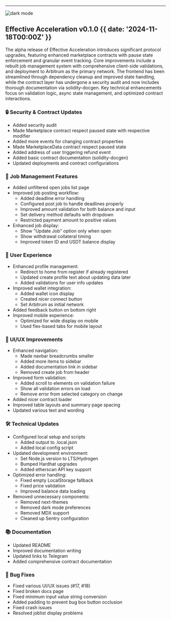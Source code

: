 
---

![dark mode](@/images/changelog-1.webp)

## Effective Acceleration v0.1.0 {{  date: '2024-11-18T00:00Z' }}

The alpha release of Effective Acceleration introduces significant protocol upgrades, featuring enhanced marketplace contracts with pause state enforcement and granular event tracking. Core improvements include a rebuilt job management system with comprehensive client-side validations, and deployment to Arbitrum as the primary network. The frontend has been streamlined through dependency cleanup and improved state handling, while the contract layer has undergone a security audit and now includes thorough documentation via solidity-docgen. Key technical enhancements focus on validation logic, async state management, and optimized contract interactions.

### 🔒 Security & Contract Updates

- Added security audit
- Made Marketplace contract respect paused state with respective modifier
- Added more events for changing contract properties
- Made MarketplaceData contract respect paused state
- Added address of user triggering refund event
- Added basic contract documentation (solidity-docgen)
- Updated deployments and contract configurations

### 💼 Job Management Features

- Added unfiltered open jobs list page
- Improved job posting workflow:
  - Added deadline error handling
  - Configured post job to handle deadlines properly
  - Improved amount validation for both balance and input
  - Set delivery method defaults with dropdown
  - Restricted payment amount to positive values
- Enhanced job display:
  - Show "Update Job" option only when open
  - Show withdrawal collateral timing
  - Improved token ID and USDT balance display

### 👤 User Experience

- Enhanced profile management:
  - Redirect to home from register if already registered
  - Updated create profile text about updating data later
  - Added validations for user info updates
- Improved wallet integration:
  - Added wallet icon display
  - Created nicer connect button
  - Set Arbitrum as initial network
- Added feedback button on bottom right
- Improved mobile experience:
  - Optimized for wide display on mobile
  - Used flex-based tabs for mobile layout

### 🎨 UI/UX Improvements

- Enhanced navigation:
  - Made navbar breadcrumbs smaller
  - Added more items to sidebar
  - Added documentation link in sidebar
  - Removed create job from header
- Improved form validation:
  - Added scroll to elements on validation failure
  - Show all validation errors on load
  - Remove error from selected category on change
- Added nicer contract loader
- Improved table layouts and summary page spacing
- Updated various text and wording

### 🛠 Technical Updates

- Configured local setup and scripts
  - Added output to .local.json
  - Added local config script
- Updated development environment:
  - Set Node.js version to LTS/Hydrogen
  - Bumped Hardhat upgrades
  - Added etherscan API key support
- Optimized error handling:
  - Fixed empty LocalStorage fallback
  - Fixed price validation
  - Improved balance data loading
- Removed unnecessary components:
  - Removed next-themes
  - Removed dark mode preferences
  - Removed MDX support
  - Cleaned up Sentry configuration

### 📚 Documentation

- Updated README
- Improved documentation writing
- Updated links to Telegram
- Added comprehensive contract documentation

### 🐛 Bug Fixes

- Fixed various UI/UX issues (#17, #18)
- Fixed broken docs page
- Fixed minimum input value string conversion
- Added padding to prevent bug box button occlusion
- Fixed crash issues
- Resolved joblist display problems
